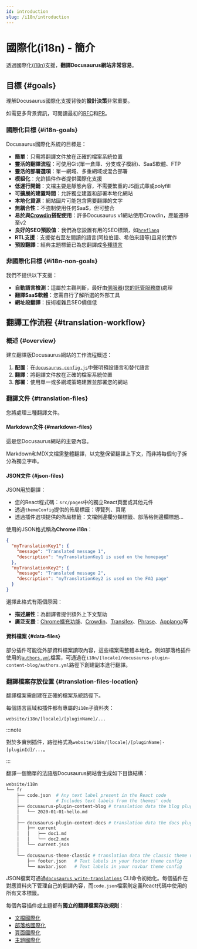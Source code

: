 ```yaml
---
id: introduction
slug: /i18n/introduction
---
```


# 國際化(i18n) - 簡介

透過國際化([i18n](https://en.wikipedia.org/wiki/Internationalization_and_localization))支援，**翻譯Docusaurus網站非常容易**。

## 目標 {#goals}

理解Docusaurus國際化支援背後的**設計決策**非常重要。

如需更多背景資訊，可閱讀最初的[RFC](https://github.com/facebook/docusaurus/issues/3317)和[PR](https://github.com/facebook/docusaurus/pull/3325)。

### 國際化目標 {#i18n-goals}

Docusaurus國際化系統的目標是：

- **簡單**：只需將翻譯文件放在正確的檔案系統位置
- **靈活的翻譯流程**：可使用Git(單一倉庫、分支或子模組)、SaaS軟體、FTP
- **靈活的部署選項**：單一網域、多重網域或混合部署
- **模組化**：允許插件作者提供國際化支援
- **低運行開銷**：文檔主要是靜態內容，不需要繁重的JS函式庫或polyfill
- **可擴展的建置時間**：允許獨立建置和部署本地化網站
- **本地化資源**：網站圖片可能包含需要翻譯的文字
- **無耦合性**：不強制使用任何SaaS，但可整合
- **易於與[Crowdin](https://crowdin.com/)搭配使用**：許多Docusaurus v1網站使用Crowdin，應能遷移至v2
- **良好的SEO預設值**：我們為您設置有用的SEO標頭，如[`hreflang`](https://developers.google.com/search/docs/advanced/crawling/localized-versions)
- **RTL支援**：支援從右至左閱讀的語言(阿拉伯語、希伯來語等)且易於實作
- **預設翻譯**：經典主題標籤已為您翻譯成[多種語言](https://github.com/facebook/docusaurus/tree/main/packages/docusaurus-theme-translations/locales)

### 非國際化目標 {#i18n-non-goals}

我們不提供以下支援：

- **自動語言檢測**：這屬於主觀判斷，最好由[伺服器(您的託管服務商)](../deployment.mdx)處理
- **翻譯SaaS軟體**：您需自行了解所選的外部工具
- **網址段翻譯**：技術複雜且SEO價值低

## 翻譯工作流程 {#translation-workflow}

### 概述 {#overview}

建立翻譯版Docusaurus網站的工作流程概述：

1. **配置**：在[`docusaurus.config.js`](../api/docusaurus.config.js.mdx#i18n)中聲明預設語言和替代語言
2. **翻譯**：將翻譯文件放在正確的檔案系統位置
3. **部署**：使用單一或多網域策略建置並部署您的網站

### 翻譯文件 {#translation-files}

您將處理三種翻譯文件。

#### Markdown文件 {#markdown-files}

這是您Docusaurus網站的主要內容。

Markdown和MDX文檔需整體翻譯，以完整保留翻譯上下文，而非將每個句子拆分為獨立字串。

#### JSON文件 {#json-files}

JSON用於翻譯：

- 您的React程式碼：`src/pages`中的獨立React頁面或其他元件
- 透過`themeConfig`提供的佈局標籤：導覽列、頁尾
- 透過插件選項提供的佈局標籤：文檔側邊欄分類標籤、部落格側邊欄標題...

使用的JSON格式稱為**Chrome i18n**：

```json
{
  "myTranslationKey1": {
    "message": "Translated message 1",
    "description": "myTranslationKey1 is used on the homepage"
  },
  "myTranslationKey2": {
    "message": "Translated message 2",
    "description": "myTranslationKey2 is used on the FAQ page"
  }
}
```

選擇此格式有兩個原因：

- **描述屬性**：為翻譯者提供額外上下文幫助
- **廣泛支援**：[Chrome擴充功能](https://developer.chrome.com/docs/extensions/mv2/i18n-messages/)、[Crowdin](https://support.crowdin.com/file-formats/chrome-json/)、[Transifex](https://docs.transifex.com/formats/chrome-json)、[Phrase](https://help.phrase.com/help/chrome-json-messages)、[Applanga](https://www.applanga.com/docs/formats/chrome_i18n_json)等

#### 資料檔案 {#data-files}

部分插件可能從外部資料檔案讀取內容，這些檔案需整體本地化。例如部落格插件使用的[`authors.yml`](../blog.mdx#global-authors)檔案，可通過在`i18n/[locale]/docusaurus-plugin-content-blog/authors.yml`路徑下創建副本進行翻譯。

### 翻譯檔案存放位置 {#translation-files-location}

翻譯檔案需創建在正確的檔案系統路徑下。

每個語言區域和插件都有專屬的`i18n`子資料夾：

```
website/i18n/[locale]/[pluginName]/...
```

:::note

對於多實例插件，路徑格式為`website/i18n/[locale]/[pluginName]-[pluginId]/...`。

:::

翻譯一個簡單的法語版Docusaurus網站會生成如下目錄結構：

```bash
website/i18n
└── fr
    ├── code.json  # Any text label present in the React code
    │              # Includes text labels from the themes' code
    ├── docusaurus-plugin-content-blog # translation data the blog plugin needs
    │   └── 2020-01-01-hello.md
    │
    ├── docusaurus-plugin-content-docs # translation data the docs plugin needs
    │   ├── current
    │   │   ├── doc1.md
    │   │   └── doc2.mdx
    │   └── current.json
    │
    └── docusaurus-theme-classic # translation data the classic theme needs
        ├── footer.json   # Text labels in your footer theme config
        └── navbar.json   # Text labels in your navbar theme config
```

JSON檔案可通過[`docusaurus write-translations`](../cli.mdx#docusaurus-write-translations-sitedir) CLI命令初始化。每個插件在對應資料夾下管理自己的翻譯內容，而`code.json`檔案則定義React代碼中使用的所有文本標籤。

每個內容插件或主題都有**獨立的翻譯檔案存放規則**：

- [文檔國際化](../api/plugins/plugin-content-docs.mdx#i18n)
- [部落格國際化](../api/plugins/plugin-content-blog.mdx#i18n)
- [頁面國際化](../api/plugins/plugin-content-pages.mdx#i18n)
- [主題國際化](../api/themes/theme-configuration.mdx#i18n)